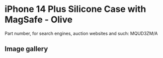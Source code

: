 
# iPhone 14 Plus Silicone Case with MagSafe - Olive

Part number, for search engines, auction websites and such: MQUD3ZM/A

## Image gallery

<div style={{ width: "768px" }}>
  <GalleryComponent
    images={[
      {
        original: "/everysource/MQUD3.png",
        thumbnail: "/everypreview/MQUD3.png",
      },
      {
        original: "/everysource/MQUD3_AV1.png",
        thumbnail: "/everypreview/MQUD3_AV1.png",
      },
      {
        original: "/everysource/MQUD3_AV2.png",
        thumbnail: "/everypreview/MQUD3_AV2.png",
      },
      {
        original: "/everysource/MQUD3_AV3.png",
        thumbnail: "/everypreview/MQUD3_AV3.png",
      },
      {
        original: "/everysource/MQUD3_AV4.png",
        thumbnail: "/everypreview/MQUD3_AV4.png",
      },
      {
        original: "/everysource/MQUD3_AV5.png",
        thumbnail: "/everypreview/MQUD3_AV5.png",
      }
    ]}
  />
</div>